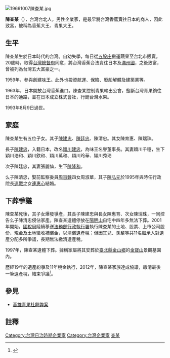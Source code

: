 [[File:19661007陳查某.jpg|thumb]]
{{Infobox Hokkien name
| title      = 陳查某
| hanji      = 陳查某
| poj        = Tân Cha-bó͘
| sinbhundzi = 
| hanlo      = 
| tl         = Tân Tsa-bóo
| bp         = 
| hongim     = 
| hokkienipa = 
| lm         = 
| image      = 
| image_size = 
| caption    = 
}}

'''陳查某'''（{{bd|1897年<ref>[https://www.mirrormedia.mg/story/20170330fin004/ 【民視股權掀戰火】穎川建忠94歲高齡的祕密　竟然和張忠謀一樣]</ref>||1993年|8月9日|}}），台灣台北人，男性企業家，是最早將台灣香蕉賣往日本的商人，因此致富，被稱為香蕉大王、青果大王。

==生平==
陳查某生於日本時代的台灣。自幼失學，每日從[[五股庄|五股庄]]搬運蔬果至台北市販賣。20歲時，取得[[台灣總督府|台灣總督府]]同意，將台灣香蕉合法賣往日本及[[滿州國|滿州國]]，之後致富，曾被列為台灣五大富豪之一。

1959年，參與創建[[味王|味王]]。此外也投資航運、保險、廢船解體及建築業等。

1963年，日本開放台灣香蕉進口。陳查某控制青果輸出公會，壟斷台灣青果銷往日本的通路，並在日本成立株式會社，行銷台灣水果。

1993年8月9日過世。

==家庭==
陳查某生有五位子女。其子[[陳建忠|陳建忠]]、[[陳廷忠|陳廷忠]]、陳清忠。其女陳育惠、陳瑞珠。

長子[[陳建忠|陳建忠]]，入籍日本，改名[[穎川建忠|穎川建忠]]，為味王名譽董事長。其妻穎川千穗，生下穎川浩和、穎川欽和、穎川萬和、穎川玲華、穎川秀玲

次子陳廷忠，其妻張麗仙，生下[[陳隆和|陳隆和]]。

么子陳清忠，娶前監察委員[[周百鍊|周百鍊]]四女周淑華，其子[[陳弘元|陳弘元]]於1995年與時任行政院長[[連戰|連戰]]之女[[連惠心|連惠心]]結婚。

==下葬爭議==
陳查某死後，其子女爆發爭產，其長子陳建忠與長女陳惠育、次女陳瑞珠，一同控告么子陳清忠侵佔家產。陳查某遺體停放在[[陽明山|陽明山]]自宅中四年多無法下葬。2001年開始，[[國稅局|國稅局]]陸續移送[[法務部行政執行署|法務部行政執行署]]執行陳查某的土地、股票、上市公司股份、現金及土地徵收補償金，以清償遺產稅；但因其兒、孫輩等共11名繼承人對遺產分配多所爭議，長期無法繳清遺產稅。

1997年，陳查某遺體下葬。據稱家屬將其安葬於[[臺北縣|臺北縣]][[金山區_(台灣)|金山鄉]]的[[金寶山|金寶山]]景觀墓園內。

歷經19年的遺產紛爭及11年稅金執行，2012年，陳查某家族達成協議，繳清最後一筆遺產稅，結束爭議<ref>{{cite web|title=死後19年 陳查某遺產爭議落幕 |url=http://news.ltn.com.tw/news/business/paper/563358|author=黃立翔、張文川|newspaper=自由時報|date=2012-02-24}}</ref>。

==參見==
*[[高雄青果社舞弊案|高雄青果社舞弊案]]
==註釋==
{{Reflist}}
{{DEFAULTSORT:C陳}}
[[Category:台灣日治時期企業家|Category:台灣日治時期企業家]]
[[Category:台灣企業家|Category:台灣企業家]]
[[Category:陈姓|查某]]